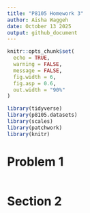 ```yaml
---
title: "P8105 Homework 3"
author: Aisha Waggeh
date: October 13 2025
output: github_document
---
```


```r
knitr::opts_chunk$set(
  echo = TRUE,
  warning = FALSE,
  message = FALSE,
  fig.width = 6,
  fig.asp = 0.6,
  out.width = "90%"
)

library(tidyverse)
library(p8105.datasets)
library(scales)
library(patchwork)
library(knitr)
```



# Problem 1



```r

```

# Section 2


